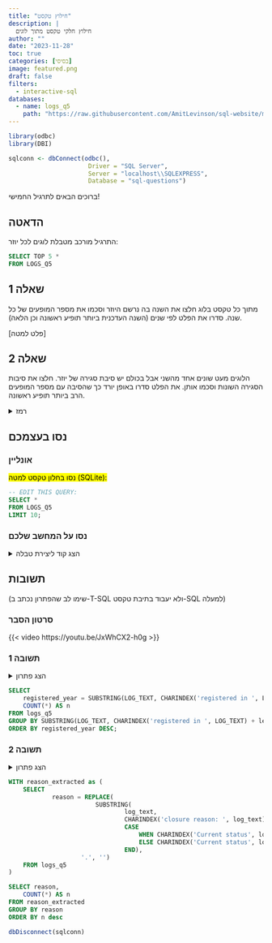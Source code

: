 ```yaml
---
title: "חילוץ טקסט"
description: |
  חילוץ חלקי טקסט מתוך לוגים
author: ""
date: "2023-11-28"
toc: true
categories: [בסיסי]
image: featured.png
draft: false
filters:
  - interactive-sql
databases:
  - name: logs_q5
    path: "https://raw.githubusercontent.com/AmitLevinson/sql-website/main/questions/5-extract-text-from-logs/LOGS_Q5.sql"
---
```


```r
library(odbc)
library(DBI)

sqlconn <- dbConnect(odbc(),
                      Driver = "SQL Server",
                      Server = "localhost\\SQLEXPRESS",
                      Database = "sql-questions")
```



ברוכים הבאים לתרגיל החמישי!

## הדאטה

התרגיל מורכב מטבלת לוגים לכל יוזר:

```sql
SELECT TOP 5 * 
FROM LOGS_Q5
```

## שאלה 1

מתוך כל טקסט בלוג חלצו את השנה בה נרשם היוזר וסכמו את מספר המופעים של כל שנה. סדרו את הפלט לפי שנים (השנה העדכנית ביותר תופיע ראשונה וכן הלאה).

[פלט למטה]

## שאלה 2 

הלוגים מעט שונים אחד מהשני אבל בכולם יש סיבת סגירה של יוזר. חלצו את סיבות הסגירה השונות וסכמו אותן. את הפלט סדרו באופן יורד כך שהסיבה עם מספר המופעים הרב ביותר תופיע ראשונה.


<details>
<summary>רמז</summary>

שימו לב למבנה של הלוג — מה מופיע לפני הסיבה? מה יכול להופיע אחרי הסיבה? איך אפשר להיעזר בזה כדי לחלץ את מה שאנחנו צריכים?

</details>


## נסו בעצמכם

### אונליין 

<mark>נסו בחלון טקסט למטה (SQLite):</mark>

```.sql
-- EDIT THIS QUERY:
SELECT *
FROM LOGS_Q5
LIMIT 10;

```



### נסו על המחשב שלכם

<details>
<summary>הצג קוד ליצירת טבלה</summary>

```sql

DROP TABLE IF EXISTS LOGS_Q5;

CREATE TABLE LOGS_Q5
    (user_id int, log_date datetime, log_text varchar(128))
;
    
INSERT INTO LOGS_Q5
    (user_id, log_date, log_text)
VALUES
    (1, '2023-09-20 00:00:00', 'user 1 registered in 2018. Closure reason: Duplicate account.'),
    (2, '2023-04-01 00:00:00', 'user 2 registered in 2022. Closure reason: Fraudulent behaviour.'),
    (3, '2023-06-26 00:00:00', 'user 3 registered in 2016. Closure reason: Unsupported activity. Current status: open. Account has been re-opened'),
    (4, '2023-06-21 00:00:00', 'user 4 registered in 2016. Closure reason: Did not provide relevant documents. Current status: open. Account has been re-opened'),
    (5, '2023-02-04 00:00:00', 'user 5 registered in 2017. Closure reason: Unsupported activity.'),
    (6, '2023-03-09 00:00:00', 'user 6 registered in 2022. Closure reason: Fraudulent behaviour. Current status: open. Account has been re-opened'),
    (7, '2023-01-17 00:00:00', 'user 7 registered in 2018. Closure reason: Fraudulent behaviour. Current status: account closed.'),
    (8, '2023-09-12 00:00:00', 'user 8 registered in 2019. Closure reason: Fraudulent behaviour. Current status: account closed.'),
    (9, '2023-01-17 00:00:00', 'user 9 registered in 2014. Closure reason: Duplicate account. Current status: account closed.'),
    (10, '2023-09-17 00:00:00', 'user 10 registered in 2018. Closure reason: Requested to close. Current status: account closed.'),
    (11, '2023-01-06 00:00:00', 'user 11 registered in 2014. Closure reason: Unsupported activity. Current status: open. Account has been re-opened'),
    (12, '2023-05-28 00:00:00', 'user 12 registered in 2015. Closure reason: Requested to close.'),
    (13, '2023-09-09 00:00:00', 'user 13 registered in 2015. Closure reason: Fraudulent behaviour.'),
    (14, '2023-04-08 00:00:00', 'user 14 registered in 2015. Closure reason: Duplicate account. Current status: open.'),
    (15, '2023-03-19 00:00:00', 'user 15 registered in 2018. Closure reason: Duplicate account.'),
    (16, '2023-10-09 00:00:00', 'user 16 registered in 2022. Closure reason: Fraudulent behaviour. Current status: account closed.'),
    (17, '2023-05-19 00:00:00', 'user 17 registered in 2015. Closure reason: Fraudulent behaviour. Current status: open. Account has been re-opened'),
    (18, '2023-01-22 00:00:00', 'user 18 registered in 2016. Closure reason: Unsupported activity. Current status: account closed.'),
    (19, '2023-08-30 00:00:00', 'user 19 registered in 2022. Closure reason: Fraudulent behaviour.'),
    (20, '2023-09-26 00:00:00', 'user 20 registered in 2016. Closure reason: Fraudulent behaviour. Current status: account closed.'),
    (21, '2023-04-20 00:00:00', 'user 21 registered in 2015. Closure reason: Did not provide relevant documents. Current status: account closed.'),
    (22, '2023-05-02 00:00:00', 'user 22 registered in 2020. Closure reason: Duplicate account. Current status: account closed.'),
    (23, '2023-04-18 00:00:00', 'user 23 registered in 2021. Closure reason: Duplicate account. Current status: account closed.'),
    (24, '2023-07-27 00:00:00', 'user 24 registered in 2020. Closure reason: Requested to close.'),
    (25, '2023-08-25 00:00:00', 'user 25 registered in 2020. Closure reason: Requested to close. Current status: open. Account has been re-opened'),
    (26, '2023-07-22 00:00:00', 'user 26 registered in 2022. Closure reason: Fraudulent behaviour.'),
    (27, '2023-01-28 00:00:00', 'user 27 registered in 2016. Closure reason: Unsupported activity. Current status: open.'),
    (28, '2023-05-20 00:00:00', 'user 28 registered in 2017. Closure reason: Requested to close. Current status: open.'),
    (29, '2023-09-10 00:00:00', 'user 29 registered in 2017. Closure reason: Unsupported activity.'),
    (30, '2023-05-28 00:00:00', 'user 30 registered in 2019. Closure reason: Did not provide relevant documents. Current status: open. Account has been re-opened'),
    (31, '2023-08-27 00:00:00', 'user 31 registered in 2018. Closure reason: Requested to close. Current status: account closed.'),
    (32, '2023-01-08 00:00:00', 'user 32 registered in 2014. Closure reason: Fraudulent behaviour.'),
    (33, '2023-07-20 00:00:00', 'user 33 registered in 2021. Closure reason: Unsupported activity. Current status: account closed.'),
    (34, '2023-01-31 00:00:00', 'user 34 registered in 2016. Closure reason: Duplicate account. Current status: open.'),
    (35, '2023-07-08 00:00:00', 'user 35 registered in 2019. Closure reason: Unsupported activity.'),
    (36, '2023-07-31 00:00:00', 'user 36 registered in 2016. Closure reason: Requested to close. Current status: account closed.'),
    (37, '2023-02-02 00:00:00', 'user 37 registered in 2019. Closure reason: Did not provide relevant documents. Current status: open.'),
    (38, '2023-03-07 00:00:00', 'user 38 registered in 2016. Closure reason: Fraudulent behaviour.'),
    (39, '2023-06-11 00:00:00', 'user 39 registered in 2017. Closure reason: Duplicate account. Current status: account closed.'),
    (40, '2023-05-21 00:00:00', 'user 40 registered in 2014. Closure reason: Did not provide relevant documents. Current status: account closed.'),
    (41, '2023-08-12 00:00:00', 'user 41 registered in 2020. Closure reason: Fraudulent behaviour. Current status: account closed.'),
    (42, '2023-09-09 00:00:00', 'user 42 registered in 2018. Closure reason: Duplicate account.'),
    (43, '2023-05-26 00:00:00', 'user 43 registered in 2014. Closure reason: Did not provide relevant documents.'),
    (44, '2023-03-06 00:00:00', 'user 44 registered in 2016. Closure reason: Duplicate account. Current status: account closed.'),
    (45, '2023-08-07 00:00:00', 'user 45 registered in 2016. Closure reason: Did not provide relevant documents. Current status: account closed.'),
    (46, '2023-10-04 00:00:00', 'user 46 registered in 2017. Closure reason: Fraudulent behaviour. Current status: account closed.'),
    (47, '2023-01-28 00:00:00', 'user 47 registered in 2019. Closure reason: Fraudulent behaviour. Current status: open. Account has been re-opened'),
    (48, '2023-01-17 00:00:00', 'user 48 registered in 2021. Closure reason: Did not provide relevant documents. Current status: open. Account has been re-opened'),
    (49, '2023-02-26 00:00:00', 'user 49 registered in 2015. Closure reason: Unsupported activity. Current status: account closed.'),
    (50, '2023-06-19 00:00:00', 'user 50 registered in 2015. Closure reason: Duplicate account.'),
    (51, '2023-01-13 00:00:00', 'user 51 registered in 2015. Closure reason: Duplicate account. Current status: open.'),
    (52, '2023-03-02 00:00:00', 'user 52 registered in 2017. Closure reason: Did not provide relevant documents.'),
    (53, '2023-01-14 00:00:00', 'user 53 registered in 2014. Closure reason: Fraudulent behaviour. Current status: account closed.'),
    (54, '2023-09-13 00:00:00', 'user 54 registered in 2018. Closure reason: Requested to close. Current status: open.'),
    (55, '2023-07-17 00:00:00', 'user 55 registered in 2017. Closure reason: Requested to close. Current status: open. Account has been re-opened'),
    (56, '2023-10-12 00:00:00', 'user 56 registered in 2018. Closure reason: Did not provide relevant documents. Current status: account closed.'),
    (57, '2023-09-27 00:00:00', 'user 57 registered in 2016. Closure reason: Duplicate account. Current status: open.'),
    (58, '2023-02-15 00:00:00', 'user 58 registered in 2017. Closure reason: Did not provide relevant documents. Current status: open.'),
    (59, '2023-10-26 00:00:00', 'user 59 registered in 2021. Closure reason: Duplicate account. Current status: account closed.'),
    (60, '2023-07-10 00:00:00', 'user 60 registered in 2020. Closure reason: Unsupported activity. Current status: open.'),
    (61, '2023-09-09 00:00:00', 'user 61 registered in 2020. Closure reason: Fraudulent behaviour.'),
    (62, '2023-07-12 00:00:00', 'user 62 registered in 2017. Closure reason: Fraudulent behaviour.'),
    (63, '2023-01-11 00:00:00', 'user 63 registered in 2017. Closure reason: Duplicate account. Current status: open.'),
    (64, '2023-02-27 00:00:00', 'user 64 registered in 2020. Closure reason: Unsupported activity. Current status: open.'),
    (65, '2023-07-12 00:00:00', 'user 65 registered in 2021. Closure reason: Did not provide relevant documents.'),
    (66, '2023-03-09 00:00:00', 'user 66 registered in 2014. Closure reason: Requested to close. Current status: open. Account has been re-opened'),
    (67, '2023-10-31 00:00:00', 'user 67 registered in 2022. Closure reason: Duplicate account.'),
    (68, '2023-06-26 00:00:00', 'user 68 registered in 2018. Closure reason: Duplicate account. Current status: open.'),
    (69, '2023-04-22 00:00:00', 'user 69 registered in 2022. Closure reason: Did not provide relevant documents. Current status: open.'),
    (70, '2023-09-22 00:00:00', 'user 70 registered in 2015. Closure reason: Unsupported activity.'),
    (71, '2023-10-04 00:00:00', 'user 71 registered in 2016. Closure reason: Duplicate account. Current status: open.'),
    (72, '2023-10-31 00:00:00', 'user 72 registered in 2020. Closure reason: Unsupported activity.'),
    (73, '2023-04-20 00:00:00', 'user 73 registered in 2020. Closure reason: Did not provide relevant documents. Current status: open.'),
    (74, '2023-10-15 00:00:00', 'user 74 registered in 2017. Closure reason: Duplicate account. Current status: account closed.'),
    (75, '2023-07-23 00:00:00', 'user 75 registered in 2021. Closure reason: Fraudulent behaviour.'),
    (76, '2023-03-15 00:00:00', 'user 76 registered in 2017. Closure reason: Duplicate account.'),
    (77, '2023-10-27 00:00:00', 'user 77 registered in 2019. Closure reason: Requested to close. Current status: account closed.'),
    (78, '2023-02-03 00:00:00', 'user 78 registered in 2022. Closure reason: Requested to close. Current status: account closed.'),
    (79, '2023-08-09 00:00:00', 'user 79 registered in 2019. Closure reason: Duplicate account.'),
    (80, '2023-05-19 00:00:00', 'user 80 registered in 2021. Closure reason: Requested to close.'),
    (81, '2023-01-02 00:00:00', 'user 81 registered in 2020. Closure reason: Duplicate account. Current status: open. Account has been re-opened'),
    (82, '2023-08-08 00:00:00', 'user 82 registered in 2020. Closure reason: Duplicate account. Current status: open. Account has been re-opened'),
    (83, '2023-04-25 00:00:00', 'user 83 registered in 2021. Closure reason: Duplicate account.'),
    (84, '2023-04-24 00:00:00', 'user 84 registered in 2020. Closure reason: Duplicate account.'),
    (85, '2023-01-15 00:00:00', 'user 85 registered in 2021. Closure reason: Fraudulent behaviour.'),
    (86, '2023-01-11 00:00:00', 'user 86 registered in 2020. Closure reason: Duplicate account. Current status: account closed.'),
    (87, '2023-08-08 00:00:00', 'user 87 registered in 2021. Closure reason: Fraudulent behaviour. Current status: account closed.'),
    (88, '2023-01-27 00:00:00', 'user 88 registered in 2015. Closure reason: Unsupported activity.'),
    (89, '2023-08-31 00:00:00', 'user 89 registered in 2020. Closure reason: Unsupported activity. Current status: account closed.'),
    (90, '2023-07-26 00:00:00', 'user 90 registered in 2021. Closure reason: Duplicate account. Current status: account closed.'),
    (91, '2023-07-10 00:00:00', 'user 91 registered in 2014. Closure reason: Unsupported activity. Current status: account closed.'),
    (92, '2023-07-18 00:00:00', 'user 92 registered in 2017. Closure reason: Fraudulent behaviour. Current status: account closed.'),
    (93, '2023-08-19 00:00:00', 'user 93 registered in 2021. Closure reason: Did not provide relevant documents. Current status: account closed.'),
    (94, '2023-01-26 00:00:00', 'user 94 registered in 2015. Closure reason: Duplicate account.'),
    (95, '2023-08-14 00:00:00', 'user 95 registered in 2019. Closure reason: Did not provide relevant documents. Current status: account closed.'),
    (96, '2023-05-11 00:00:00', 'user 96 registered in 2022. Closure reason: Fraudulent behaviour.'),
    (97, '2023-08-03 00:00:00', 'user 97 registered in 2020. Closure reason: Duplicate account. Current status: open. Account has been re-opened'),
    (98, '2023-01-17 00:00:00', 'user 98 registered in 2017. Closure reason: Unsupported activity. Current status: open.'),
    (99, '2023-10-08 00:00:00', 'user 99 registered in 2021. Closure reason: Did not provide relevant documents.'),
    (100, '2023-10-18 00:00:00', 'user 100 registered in 2019. Closure reason: Duplicate account. Current status: open. Account has been re-opened')
;

```


</details>

## תשובות

(שימו לב שהפתרון נכתב ב-T-SQL ולא יעבוד בתיבת טקסט-SQL למעלה)

### סרטון הסבר

{{< video https://youtu.be/JxWhCX2-h0g >}}

### תשובה 1

<details>
<summary>הצג פתרון</summary>



```sql
SELECT 	
	registered_year = SUBSTRING(LOG_TEXT, CHARINDEX('registered in ', LOG_TEXT) + len('registered in.'), 4), -- LEN() ignores trailing spaces so a sapce is replaces with a period
	COUNT(*) AS n
FROM logs_q5
GROUP BY SUBSTRING(LOG_TEXT, CHARINDEX('registered in ', LOG_TEXT) + len('registered in.'), 4)
ORDER BY registered_year DESC;
```

</details>


```sql
SELECT 	
	registered_year = SUBSTRING(LOG_TEXT, CHARINDEX('registered in ', LOG_TEXT) + len('registered in '), 5),
	COUNT(*) AS n
FROM logs_q5
GROUP BY SUBSTRING(LOG_TEXT, CHARINDEX('registered in ', LOG_TEXT) + len('registered in '), 5)
ORDER BY registered_year DESC;
```
### תשובה 2

<details>
<summary>הצג פתרון</summary>

```sql

WITH reason_extracted as (
	SELECT
	reason = REPLACE(
		SUBSTRING(
			log_text,
			CHARINDEX('closure reason: ', log_text)	+ LEN('closure reason: '),
			CASE
				WHEN CHARINDEX('Current status', log_text) = 0 THEN LEN(log_text)
		    ELSE CHARINDEX('Current status', log_text) - CHARINDEX('closure reason: ',log_text) - LEN('closure reason: ')
				END),
		'.', '')
	FROM logs_q5
)

SELECT reason,
	COUNT(*) AS n
FROM reason_extracted
GROUP BY reason
ORDER BY n desc

```

</details>

```sql

WITH reason_extracted as (
	SELECT 	
			reason = REPLACE(
						SUBSTRING(
								log_text,
								CHARINDEX('closure reason: ', log_text)	+ LEN('closure reason: '),
								CASE 
									WHEN CHARINDEX('Current status', log_text) = 0 THEN LEN(log_text)
									ELSE CHARINDEX('Current status', log_text) - CHARINDEX('closure reason: ',log_text) - LEN('closure reason: ')
								END),
					'.', '')
	FROM logs_q5
)

SELECT reason,
	COUNT(*) AS n
FROM reason_extracted
GROUP BY reason
ORDER BY n desc

```


```r
dbDisconnect(sqlconn)
```


